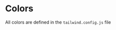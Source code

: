 
<Meta title="core/Colors" />

# Colors

All colors are defined in the `tailwind.config.js` file

<ColorPalette>
  <ColorItem
    title="Reguleque Primary"
    colors={{
      primary: "#34911F",
    }}
  />
  <ColorItem
    title="Duenos Directos Primary"
    colors={{
      primary: "#a21caf",
    }}
  />
  <ColorItem
    title="Light Neutrals"
    colors={{
      "light-neutral-100": "#FFFFFF",
      "light-neutral-200": "#F9F9F9",
      "light-neutral-300": "#d1d1d1",
    }}
  />
  <ColorItem
    title="Dark Neutrals"
    colors={{
      "dark-neutral-100": "#484848",
      "dark-neutral-200": "#2F2F2F",
      "dark-neutral-300": "#242424",
    }}
  />
  <ColorItem
    title="Light Text"
    colors={{
      "light-text-100": "#213547",
      "light-text-200": "#717171",
    }}
  />
  <ColorItem
    title="Dark Text"
    colors={{
      "dark-text-100": "#E4E4E4",
      "dark-text-200": "#A0A0A0",
    }}
  />

</ColorPalette>
